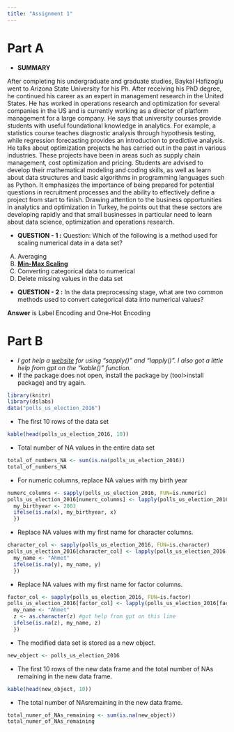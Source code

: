 ```yaml
---
title: "Assignment 1"
---
```


# Part A

-   **SUMMARY**

After completing his undergraduate and graduate studies, Baykal Hafizoglu went to Arizona State University for his Ph. After receiving his PhD degree, he continued his career as an expert in management research in the United States. He has worked in operations research and optimization for several companies in the US and is currently working as a director of platform management for a large company. He says that university courses provide students with useful foundational knowledge in analytics. For example, a statistics course teaches diagnostic analysis through hypothesis testing, while regression forecasting provides an introduction to predictive analysis. He talks about optimization projects he has carried out in the past in various industries. These projects have been in areas such as supply chain management, cost optimization and pricing. Students are advised to develop their mathematical modeling and coding skills, as well as learn about data structures and basic algorithms in programming languages such as Python. It emphasizes the importance of being prepared for potential questions in recruitment processes and the ability to effectively define a project from start to finish. Drawing attention to the business opportunities in analytics and optimization in Turkey, he points out that these sectors are developing rapidly and that small businesses in particular need to learn about data science, optimization and operations research.

-   **QUESTION - 1 :** Question: Which of the following is a method used for scaling numerical data in a data set?

A)  Averaging
B)  [**Min-Max Scaling**](https://youtu.be/hvL1339luv0?si=IL44jfFzLDaYstcY)
C)  Converting categorical data to numerical
D)  Delete missing values in the data set

-   **QUESTION - 2 :** In the data preprocessing stage, what are two common methods used to convert categorical data into numerical values?

**Answer** is Label Encoding and One-Hot Encoding

# Part B

-   *I got help a [website](https://rnotlari.netlify.app/post/2020-10-17-hangi-apply-fonksiyonunu-kullan%C4%B1r%C4%B1z/) for using "sapply()" and "lapply()". I also got a little help from gpt on the "kable()" function.*
-   If the package does not open, install the package by (tool>install package) and try again.

```r
library(knitr)
library(dslabs)  
data("polls_us_election_2016")
```

-   The first 10 rows of the data set

```r
kable(head(polls_us_election_2016, 10))
```

-   Total number of NA values in the entire data set

```r
total_of_numbers_NA <- sum(is.na(polls_us_election_2016))
total_of_numbers_NA
```

-   For numeric columns, replace NA values with my birth year

```r
numerc_columns <- sapply(polls_us_election_2016, FUN=is.numeric) 
polls_us_election_2016[numerc_columns] <- lapply(polls_us_election_2016[numerc_columns], function(x) {
  my_birthyear <- 2003
  ifelse(is.na(x), my_birthyear, x)
  })
```

-   Replace NA values with my first name for character columns.

```r
character_col <- sapply(polls_us_election_2016, FUN=is.character)
polls_us_election_2016[character_col] <- lapply(polls_us_election_2016[character_col], function(y) {  
  my_name <- "Ahmet"
  ifelse(is.na(y), my_name, y)
  })
```

-   Replace NA values with my first name for factor columns.

```r
factor_col <- sapply(polls_us_election_2016, FUN=is.factor)
polls_us_election_2016[factor_col] <- lapply(polls_us_election_2016[factor_col], function(z) {  
  my_name <- "Ahmet"
  z <- as.character(z) #got help from gpt on this line
  ifelse(is.na(z), my_name, z)
  })
```

-   The modified data set is stored as a new object.

```r
new_object <- polls_us_election_2016
```

-   The first 10 rows of the new data frame and the total number of NAs remaining in the new data frame.

```r
kable(head(new_object, 10))
```

-   The total number of NAsremaining in the new data frame.

```r
total_numer_of_NAs_remaining <- sum(is.na(new_object))
total_numer_of_NAs_remaining
```
